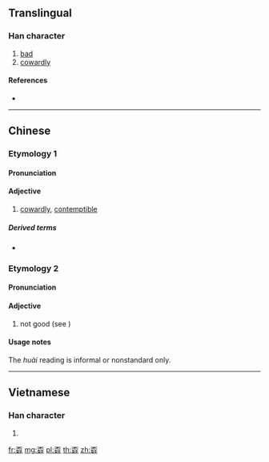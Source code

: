 {{character info/new}}
==Translingual==

===Han character===
{{Han char|rn=39|rad=子|as=07|sn=10|four=10447|canj=MFVND|ids=⿱不好}}

# [[bad]]
# [[cowardly]]

====References====
* {{Han ref|kx=0280.010|dkj=06989|dj=0548.210|hdz=80018.100|uh=5B6C|ud=23404|bh=D165|bd=53605}}

----

==Chinese==
{{zh-forms}}

===Etymology 1===

====Pronunciation====
{{zh-pron
|m=nāo
|c=naau6,naau1,bou2
|h=
|md=
|mn=
|w=
|cat=adj
}}

====Adjective====
{{zh-adj}}

# [[cowardly]], [[contemptible]]

=====Derived terms=====
* {{zh-l|孬種}}

===Etymology 2===

====Pronunciation====
{{zh-pron
|m=huài
|c=
|h=
|md=
|mn=ōai
|w=
|cat=adj
}}

====Adjective====
{{zh-adj}}

# {{context|informal|regional|lang=zh}} not good (see {{zh-l|不好}})

====Usage notes====
The ''huài'' reading is informal or nonstandard only.

{{attention|zh|needs checking}}

----

==Vietnamese==

===Han character===
{{vi-hantu|[[nao]]|rs=子07}}

# {{defn|lang=vi|sort=子07}}

[[fr:孬]]
[[mg:孬]]
[[pl:孬]]
[[th:孬]]
[[zh:孬]]